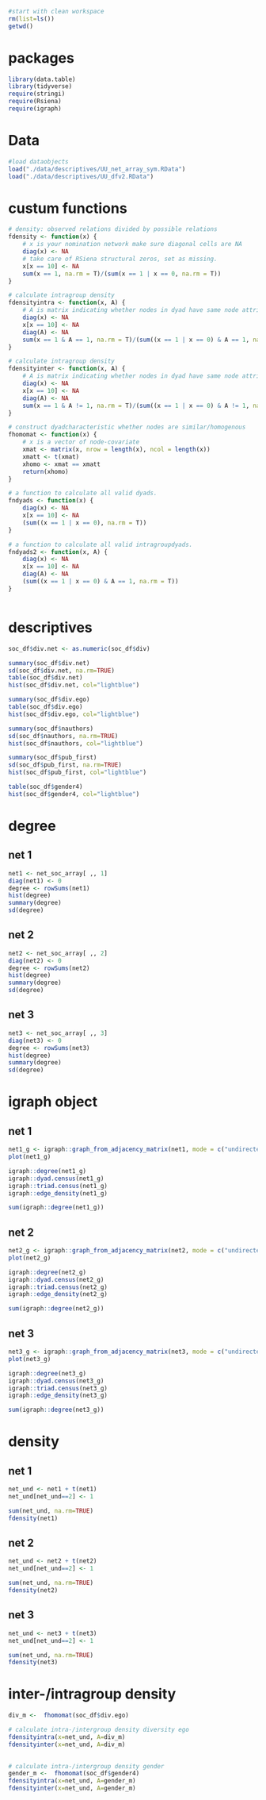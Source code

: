 
```r
#start with clean workspace 
rm(list=ls())
getwd()
```

# packages

```r
library(data.table) 
library(tidyverse) 
require(stringi)
require(Rsiena)
require(igraph)

```
# Data

```r
#load dataobjects
load("./data/descriptives/UU_net_array_sym.RData")
load("./data/descriptives/UU_dfv2.RData")
```


# custum functions

```r
# density: observed relations divided by possible relations
fdensity <- function(x) {
    # x is your nomination network make sure diagonal cells are NA
    diag(x) <- NA
    # take care of RSiena structural zeros, set as missing.
    x[x == 10] <- NA
    sum(x == 1, na.rm = T)/(sum(x == 1 | x == 0, na.rm = T))
}

# calculate intragroup density
fdensityintra <- function(x, A) {
    # A is matrix indicating whether nodes in dyad have same node attributes
    diag(x) <- NA
    x[x == 10] <- NA
    diag(A) <- NA
    sum(x == 1 & A == 1, na.rm = T)/(sum((x == 1 | x == 0) & A == 1, na.rm = T))
}

# calculate intragroup density
fdensityinter <- function(x, A) {
    # A is matrix indicating whether nodes in dyad have same node attributes
    diag(x) <- NA
    x[x == 10] <- NA
    diag(A) <- NA
    sum(x == 1 & A != 1, na.rm = T)/(sum((x == 1 | x == 0) & A != 1, na.rm = T))
}

# construct dyadcharacteristic whether nodes are similar/homogenous
fhomomat <- function(x) {
    # x is a vector of node-covariate
    xmat <- matrix(x, nrow = length(x), ncol = length(x))
    xmatt <- t(xmat)
    xhomo <- xmat == xmatt
    return(xhomo)
}

# a function to calculate all valid dyads.
fndyads <- function(x) {
    diag(x) <- NA
    x[x == 10] <- NA
    (sum((x == 1 | x == 0), na.rm = T))
}

# a function to calculate all valid intragroupdyads.
fndyads2 <- function(x, A) {
    diag(x) <- NA
    x[x == 10] <- NA
    diag(A) <- NA
    (sum((x == 1 | x == 0) & A == 1, na.rm = T))
}



```


# descriptives

```r


soc_df$div.net <- as.numeric(soc_df$div)

summary(soc_df$div.net)
sd(soc_df$div.net, na.rm=TRUE)
table(soc_df$div.net)
hist(soc_df$div.net, col="lightblue")
```

```r
summary(soc_df$div.ego)
table(soc_df$div.ego)
hist(soc_df$div.ego, col="lightblue")

```

```r
summary(soc_df$nauthors)
sd(soc_df$nauthors, na.rm=TRUE)
hist(soc_df$nauthors, col="lightblue")

```

```r
summary(soc_df$pub_first)
sd(soc_df$pub_first, na.rm=TRUE)
hist(soc_df$pub_first, col="lightblue")

```

```r

table(soc_df$gender4)
hist(soc_df$gender4, col="lightblue")

```

# degree
## net 1


```r
net1 <- net_soc_array[ ,, 1]
diag(net1) <- 0
degree <- rowSums(net1)
hist(degree)
summary(degree)
sd(degree)

```

## net 2
```r
net2 <- net_soc_array[ ,, 2]
diag(net2) <- 0
degree <- rowSums(net2)
hist(degree)
summary(degree)
sd(degree)

```


## net 3

```r
net3 <- net_soc_array[ ,, 3]
diag(net3) <- 0
degree <- rowSums(net3)
hist(degree)
summary(degree)
sd(degree)

```


# igraph object 
## net 1

```r
net1_g <- igraph::graph_from_adjacency_matrix(net1, mode = c("undirected"))
plot(net1_g)

igraph::degree(net1_g)
igraph::dyad.census(net1_g)
igraph::triad.census(net1_g)
igraph::edge_density(net1_g)

sum(igraph::degree(net1_g))

```

## net 2

```r
net2_g <- igraph::graph_from_adjacency_matrix(net2, mode = c("undirected"))
plot(net2_g)

igraph::degree(net2_g)
igraph::dyad.census(net2_g)
igraph::triad.census(net2_g)
igraph::edge_density(net2_g)

sum(igraph::degree(net2_g))

```

## net 3
```r
net3_g <- igraph::graph_from_adjacency_matrix(net3, mode = c("undirected"))
plot(net3_g)

igraph::degree(net3_g)
igraph::dyad.census(net3_g)
igraph::triad.census(net3_g)
igraph::edge_density(net3_g)

sum(igraph::degree(net3_g))

```
# density
## net 1
```r

net_und <- net1 + t(net1)
net_und[net_und==2] <- 1

sum(net_und, na.rm=TRUE)
fdensity(net1)
```
## net 2
```r

net_und <- net2 + t(net2)
net_und[net_und==2] <- 1

sum(net_und, na.rm=TRUE)
fdensity(net2)
```
## net 3
```r

net_und <- net3 + t(net3)
net_und[net_und==2] <- 1

sum(net_und, na.rm=TRUE)
fdensity(net3)
```

# inter-/intragroup density

```r
div_m <-  fhomomat(soc_df$div.ego)
```


```r
# calculate intra-/intergroup density diversity ego
fdensityintra(x=net_und, A=div_m) 
fdensityinter(x=net_und, A=div_m)
    
```

```r
# calculate intra-/intergroup density gender
gender_m <-  fhomomat(soc_df$gender4)
fdensityintra(x=net_und, A=gender_m) 
fdensityinter(x=net_und, A=gender_m)
    
```


